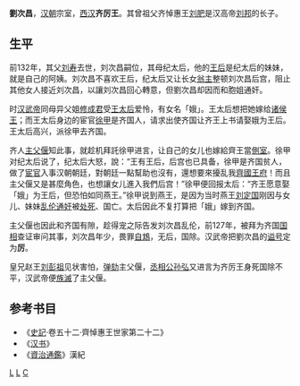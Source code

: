 '''劉次昌'''{{BD||？|前127年||catIdx=L}}，[[汉朝|汉朝]]宗室，[[西汉|西汉]]'''齐厉王'''。其曾祖父齐悼惠王[[刘肥|刘肥]]是汉高帝[[刘邦|刘邦]]的长子。

==生平==
前132年，其父[[刘寿_(西汉)|刘寿]]去世，刘次昌嗣位，其母纪太后，他的[[王后|王后]]是纪太后的妹妹，就是自己的阿姨。刘次昌不喜欢王后，纪太后又让长女[[翁主|翁主]]整顿刘次昌后宫，阻止其他女人接近刘次昌，以讓刘次昌回心轉意，但劉次昌却因而和胞姐通奸。

时[[汉武帝|汉武帝]]同母异父姐[[修成君|修成君]]受[[王娡|王太后]]爱怜，有女名「娥」。王太后想把她嫁给[[诸侯王|诸侯王]]；而王太后身边的宦官[[徐甲|徐甲]]是齐国人，请求出使齐国让齐王上书请娶娥为王后。王太后高兴，派徐甲去齐国。

齐人[[主父偃|主父偃]]知此事，就趁机拜託徐甲进言，让自己的女儿也嫁給齊王當[[側室|側室]]。徐甲对纪太后说了，纪太后大怒，說：“王有王后，后宫也已具备，徐甲是齐国贫人，做了[[宦官|宦官]]入事汉朝朝廷，對朝廷一點幫助也沒有，還想要來擾乱我[[齊國|齊國]][[王府|王府]]！而且主父偃又是甚麼角色，也想讓女儿進入我們后宫！”徐甲便回报太后：“齐王愿意娶「娥」为王后，但恐怕如同燕王。”徐甲说到燕王，是因为当时燕王[[劉定國_(燕王)|刘定国]]刚因与女儿、妹妹[[乱伦|乱伦]][[通奸|通奸]]被[[处死|处死]]、国亡。太后因此不复打算把「娥」嫁到齐国。

主父偃也因此和齐国有隙，趁得宠之际告发刘次昌乱伦，前127年，被拜为齐国[[国相|国相]]查证审问其事，刘次昌年少，畏罪[[自鴆|自鴆]]，无后，国除。汉武帝把劉次昌的[[谥号|谥号]]定为'''厉'''。

皇兄赵王[[刘彭祖|刘彭祖]]见状害怕，[[弹劾|弹劾]]主父偃，[[丞相|丞相]][[公孙弘|公孙弘]]又进言为齐厉王身死国除不平，汉武帝便[[族滅|族滅]]了主父偃。
{{start box}}
{{s-before|父懿王[[刘寿_(西汉)|刘寿]]}}
{{s-title|[[西汉|西汉]][[齐王|齐王]]|前131年－前127年}}
{{s-after|撤銷|後一相同頭銜：武帝子[[刘闳|刘闳]]}}
{{end box}}

==参考书目==
*《[[史記|史記]]·卷五十二·齊悼惠王世家第二十二》
*《[[汉书|汉书]]》
*《[[資治通鑑|資治通鑑]]》漢紀
{{漢朝齊國}}
{{漢朝人物小作品}}
[[Category:汉朝宗室|L]]
[[Category:汉朝诸侯王|L]]
[[Category:刘姓|C]]